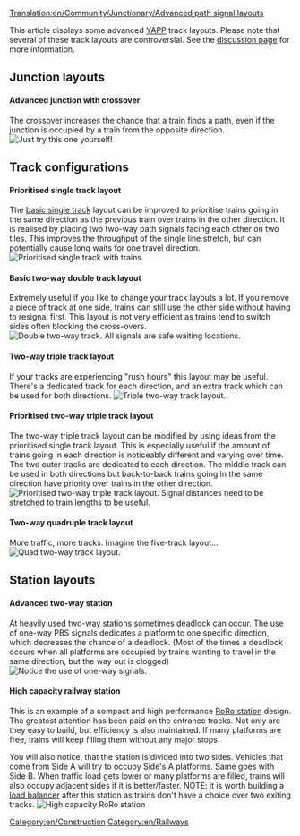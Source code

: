 [[Translation:en/Community/Junctionary/Advanced path signal layouts]]

This article displays some advanced [[en/Archive/Manual/Yet Another PBS Patch|YAPP]] track layouts. Please note that several of these track layouts are controversial. See the [[en/Advanced path signal layouts|discussion page]] for more information.

== Junction layouts ==
====Advanced junction with crossover====
The crossover increases the chance that a train finds a path, even if the junction is occupied by a train from the opposite direction.
[[File:en/Yapp advancedjunction.png|frame|center|Just try this one yourself!]]

== Track configurations ==
====Prioritised single track layout====
The [[en/Archive/Manual/Yet Another PBS Patch#Basic_single_track|basic single track]] layout can be improved to prioritise trains going in the same direction as the previous train over trains in the other direction. It is realised by placing two two-way path signals facing each other on two tiles. This improves the throughput of the single line stretch, but can potentially cause long waits for one travel direction.
[[File:en/Yapp adv single track.png|frame|center|Prioritised single track with trains.]]

====Basic two-way double track layout====
Extremely useful if you like to change your track layouts a lot. If you remove a piece of track at one side, trains can still use the other side without having to resignal first. This layout is not very efficient as trains tend to switch sides often blocking the cross-overs.
[[File:en/Yapp dualtrack.png|frame|center|Double two-way track. All signals are safe waiting locations.]]

====Two-way triple track layout====
If your tracks are experiencing "rush hours" this layout may be useful. There's a dedicated track for each direction, and an extra track which can be used for both directions.
[[File:en/Pbs 3track.png|frame|center|Triple two-way track layout.]]

====Prioritised two-way triple track layout====
The two-way triple track layout can be modified by using ideas from the prioritised single track layout. This is especially useful if the amount of trains going in each direction is noticeably different and varying over time. The two outer tracks are dedicated to each direction. The middle track can be used in both directions but back-to-back trains going in the same direction have priority over trains in the other direction.
[[File:en/Yapp triple track.png|frame|center|Prioritised two-way triple track layout. Signal distances need to be stretched to train lengths to be useful.]]

====Two-way quadruple track layout====
More traffic, more tracks. Imagine the five-track layout...
[[File:en/Yapp quadtrack.png|frame|center|Quad two-way track layout.]]

== Station layouts ==
====Advanced two-way station====
At heavily used two-way stations sometimes deadlock can occur. The use of one-way PBS signals dedicates a platform to one specific direction, which decreases the chance of a deadlock. (Most of the times a deadlock occurs when all platforms are occupied by trains wanting to travel in the same direction, but the way out is clogged)
[[File:en/Yapp advancedstation.png|frame|center|Notice the use of one-way signals.]]

====High capacity railway station====
This is an example of a compact and high performance [[en/Manual/Railway station#Ro-Ro|RoRo station]] design. The greatest attention has been paid on the entrance tracks. Not only are they easy to build, but efficiency is also maintained. If many platforms are free, trains will keep filling them without any major stops.

You will also notice, that the station is divided into two sides. Vehicles that come from Side A will try to occupy Side's A platforms. Same goes with Side B. When traffic load gets lower or many platforms are filled, trains will also occupy adjacent sides if it is better/faster. NOTE: it is worth building a [http://wiki.openttdcoop.org/Balancing load balancer] after this station as trains don't have a choice over two exiting tracks.
[[File:en/Roro pbs4.png|frame|center|High capacity RoRo station]]
{{en/Feature|0.7}}
[[Category:en/Construction]]
[[Category:en/Railways]]